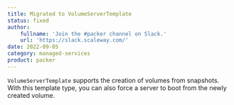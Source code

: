 ```yaml
---
title: Migrated to VolumeServerTemplate
status: fixed
author:
    fullname: 'Join the #packer channel on Slack.'
    url: 'https://slack.scaleway.com/'
date: 2022-09-05
category: managed-services
product: packer
---
```


`VolumeServerTemplate` supports the creation of volumes from snapshots. With this template type, you can also force a server to boot from the newly created volume. 